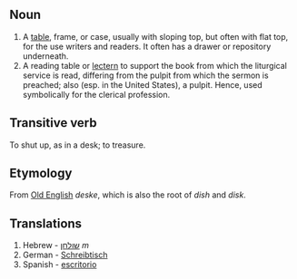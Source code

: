 ==Noun== 

# A [[table]], frame, or case, usually with sloping top, but often with flat top, for the use writers and readers. It often has a drawer or repository underneath.
# A reading table or [[lectern]] to support the book from which the liturgical service is read, differing from the pulpit from which the sermon is preached; also (esp. in the United States), a pulpit. Hence, used symbolically for the clerical profession.

==Transitive verb==
To shut up, as in a desk; to treasure.

==Etymology==
From [[Old English]] ''deske'', which is also the root of ''dish'' and ''disk''.

==Translations==
# Hebrew - [[שולחן]] ''m''
# German - [[Schreibtisch]]
# Spanish - [[escritorio]]